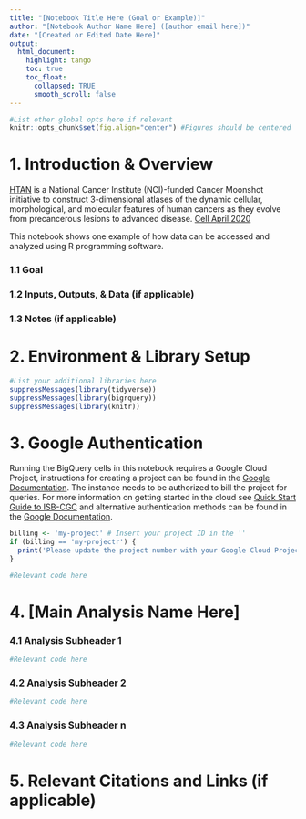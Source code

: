 ```yaml
---
title: "[Notebook Title Here (Goal or Example)]"
author: "[Notebook Author Name Here] ([author email here])"
date: "[Created or Edited Date Here]"
output:
  html_document:
    highlight: tango
    toc: true
    toc_float:
      collapsed: TRUE
      smooth_scroll: false
---
```

```r
#List other global opts here if relevant
knitr::opts_chunk$set(fig.align="center") #Figures should be centered
```

# 1. Introduction & Overview 

[HTAN](https://humantumoratlas.org/) is a National Cancer Institute (NCI)-funded Cancer Moonshot initiative to construct 3-dimensional atlases of the dynamic cellular, morphological, and molecular features of human cancers as they evolve from precancerous lesions to advanced disease. [Cell April 2020](https://www.sciencedirect.com/science/article/pii/S0092867420303469) 

This notebook shows one example of how data can be accessed and analyzed using R programming software.

### 1.1 Goal
### 1.2 Inputs, Outputs, & Data (if applicable)
### 1.3 Notes (if applicable) 

# 2. Environment & Library Setup
```r
#List your additional libraries here
suppressMessages(library(tidyverse))
suppressMessages(library(bigrquery))
suppressMessages(library(knitr))
```

# 3. Google Authentication

Running the BigQuery cells in this notebook requires a Google Cloud Project, instructions for creating a project can be found in the [Google Documentation](https://cloud.google.com/resource-manager/docs/creating-managing-projects#console). The instance needs to be authorized to bill the project for queries. For more information on getting started in the cloud see [Quick Start Guide to ISB-CGC](https://nbviewer.org/github/isb-cgc/Community-Notebooks/blob/master/Notebooks/Quick_Start_Guide_to_ISB_CGC.ipynb) and alternative authentication methods can be found in the [Google Documentation](https://cloud.google.com/resource-manager/docs/creating-managing-projects#console).

```r
billing <- 'my-project' # Insert your project ID in the ''
if (billing == 'my-projectr') {
  print('Please update the project number with your Google Cloud Project')
}
```

```r
#Relevant code here
```

# 4. [Main Analysis Name Here]
### 4.1 Analysis Subheader 1
```r
#Relevant code here
```

### 4.2 Analysis Subheader 2
```r
#Relevant code here
```

### 4.3 Analysis Subheader n
```r
#Relevant code here
```

# 5. Relevant Citations and Links (if applicable)
